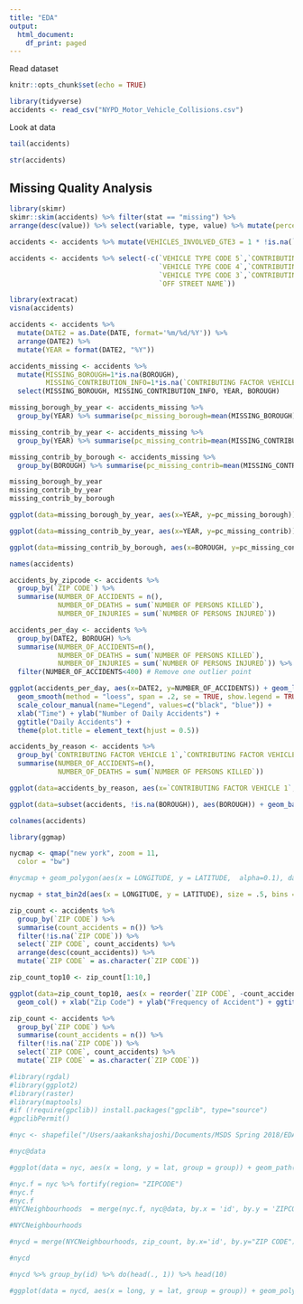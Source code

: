 ```yaml
---
title: "EDA"
output:
  html_document:
    df_print: paged
---
```


Read dataset


```r
knitr::opts_chunk$set(echo = TRUE)
```

```r
library(tidyverse)
accidents <- read_csv("NYPD_Motor_Vehicle_Collisions.csv")
```

Look at data

```r
tail(accidents)

```

```r
str(accidents)
```
## Missing Quality Analysis


```r
library(skimr)
skimr::skim(accidents) %>% filter(stat == "missing") %>%
arrange(desc(value)) %>% select(variable, type, value) %>% mutate(percent = value/nrow(accidents))

```
```r
accidents <- accidents %>% mutate(VEHICLES_INVOLVED_GTE3 = 1 * !is.na(`CONTRIBUTING FACTOR VEHICLE 3`))
```


```r
accidents <- accidents %>% select(-c(`VEHICLE TYPE CODE 5`,`CONTRIBUTING FACTOR VEHICLE 5`,
                                     `VEHICLE TYPE CODE 4`,`CONTRIBUTING FACTOR VEHICLE 4`,
                                     `VEHICLE TYPE CODE 3`,`CONTRIBUTING FACTOR VEHICLE 3`,
                                     `OFF STREET NAME`))

```


```r
library(extracat)
visna(accidents)

```
```r
accidents <- accidents %>% 
  mutate(DATE2 = as.Date(DATE, format='%m/%d/%Y')) %>% 
  arrange(DATE2) %>% 
  mutate(YEAR = format(DATE2, "%Y"))
```

```r
accidents_missing <- accidents %>% 
  mutate(MISSING_BOROUGH=1*is.na(BOROUGH), 
         MISSING_CONTRIBUTION_INFO=1*is.na(`CONTRIBUTING FACTOR VEHICLE 1`)) %>%
  select(MISSING_BOROUGH, MISSING_CONTRIBUTION_INFO, YEAR, BOROUGH)

missing_borough_by_year <- accidents_missing %>%
  group_by(YEAR) %>% summarise(pc_missing_borough=mean(MISSING_BOROUGH))

missing_contrib_by_year <- accidents_missing %>%
  group_by(YEAR) %>% summarise(pc_missing_contrib=mean(MISSING_CONTRIBUTION_INFO))

missing_contrib_by_borough <- accidents_missing %>%
  group_by(BOROUGH) %>% summarise(pc_missing_contrib=mean(MISSING_CONTRIBUTION_INFO))

missing_borough_by_year
missing_contrib_by_year
missing_contrib_by_borough
```

```r
ggplot(data=missing_borough_by_year, aes(x=YEAR, y=pc_missing_borough)) + geom_col()
```

```r
ggplot(data=missing_contrib_by_year, aes(x=YEAR, y=pc_missing_contrib)) + geom_col()
```

```r
ggplot(data=missing_contrib_by_borough, aes(x=BOROUGH, y=pc_missing_contrib)) + geom_col()
```

```r

names(accidents)
```

```r
accidents_by_zipcode <- accidents %>% 
  group_by(`ZIP CODE`) %>% 
  summarise(NUMBER_OF_ACCIDENTS = n(), 
            NUMBER_OF_DEATHS = sum(`NUMBER OF PERSONS KILLED`), 
            NUMBER_OF_INJURIES = sum(`NUMBER OF PERSONS INJURED`))

```


```r


accidents_per_day <- accidents %>%
  group_by(DATE2, BOROUGH) %>%
  summarise(NUMBER_OF_ACCIDENTS=n(), 
            NUMBER_OF_DEATHS = sum(`NUMBER OF PERSONS KILLED`), 
            NUMBER_OF_INJURIES = sum(`NUMBER OF PERSONS INJURED`)) %>%
  filter(NUMBER_OF_ACCIDENTS<400) # Remove one outlier point 
```

```r
ggplot(accidents_per_day, aes(x=DATE2, y=NUMBER_OF_ACCIDENTS)) + geom_line(aes(colour="Accidents")) +
  geom_smooth(method = "loess", span = .2, se = TRUE, show.legend = TRUE, aes(colour="Trend")) +
  scale_colour_manual(name="Legend", values=c("black", "blue")) +
  xlab("Time") + ylab("Number of Daily Accidents") +
  ggtitle("Daily Accidents") +
  theme(plot.title = element_text(hjust = 0.5))
```

```r
accidents_by_reason <- accidents %>%
  group_by(`CONTRIBUTING FACTOR VEHICLE 1`,`CONTRIBUTING FACTOR VEHICLE 2`) %>%
  summarise(NUMBER_OF_ACCIDENTS=n(), 
            NUMBER_OF_DEATHS = sum(`NUMBER OF PERSONS KILLED`))

ggplot(data=accidents_by_reason, aes(x=`CONTRIBUTING FACTOR VEHICLE 1`, y=NUMBER_OF_ACCIDENTS)) + geom_col() + coord_flip()
```

```r

ggplot(data=subset(accidents, !is.na(BOROUGH)), aes(BOROUGH)) + geom_bar() + xlab("Borough") + ylab('Count of Accidents') + ggtitle('Accidents by Borough')

```

```r

colnames(accidents)

```


```r

library(ggmap)

nycmap <- qmap("new york", zoom = 11,
  color = "bw")

#nycmap + geom_polygon(aes(x = LONGITUDE, y = LATITUDE,  alpha=0.1), data = accidents, size=0.01,  color='blue')

nycmap + stat_bin2d(aes(x = LONGITUDE, y = LATITUDE), size = .5, bins = 100, alpha = 0.5, data = accidents) + scale_fill_continuous(low="blue", high="red") + ggtitle("Accident Density by Location")

```

```r

zip_count <- accidents %>% 
  group_by(`ZIP CODE`) %>% 
  summarise(count_accidents = n()) %>% 
  filter(!is.na(`ZIP CODE`)) %>%
  select(`ZIP CODE`, count_accidents) %>% 
  arrange(desc(count_accidents)) %>%
  mutate(`ZIP CODE` = as.character(`ZIP CODE`))

zip_count_top10 <- zip_count[1:10,]

ggplot(data=zip_count_top10, aes(x = reorder(`ZIP CODE`, -count_accidents), y = count_accidents)) + 
  geom_col() + xlab("Zip Code") + ylab("Frequency of Accident") + ggtitle("Accidents by Frequency in Zip Codes")


```
```r
zip_count <- accidents %>% 
  group_by(`ZIP CODE`) %>% 
  summarise(count_accidents = n()) %>% 
  filter(!is.na(`ZIP CODE`)) %>%
  select(`ZIP CODE`, count_accidents) %>%
  mutate(`ZIP CODE` = as.character(`ZIP CODE`))

```

```r

#library(rgdal)
#library(ggplot2)
#library(raster)
#library(maptools)
#if (!require(gpclib)) install.packages("gpclib", type="source")
#gpclibPermit()

#nyc <- shapefile("/Users/aakankshajoshi/Documents/MSDS Spring 2018/EDA and Visualization #/Project/nyc_zipcodes/ZIP_CODE_040114.shp")

#nyc@data

#ggplot(data = nyc, aes(x = long, y = lat, group = group)) + geom_path()

#nyc.f = nyc %>% fortify(region= "ZIPCODE")
#nyc.f
#nyc.f
#NYCNeighbourhoods  = merge(nyc.f, nyc@data, by.x = 'id', by.y = 'ZIPCODE')

#NYCNeighbourhoods

#nycd = merge(NYCNeighbourhoods, zip_count, by.x='id', by.y="ZIP CODE")

#nycd 

#nycd %>% group_by(id) %>% do(head(., 1)) %>% head(10)

#ggplot(data = nycd, aes(x = long, y = lat, group = group)) + geom_polygon(aes(fill = count_accidents))
```